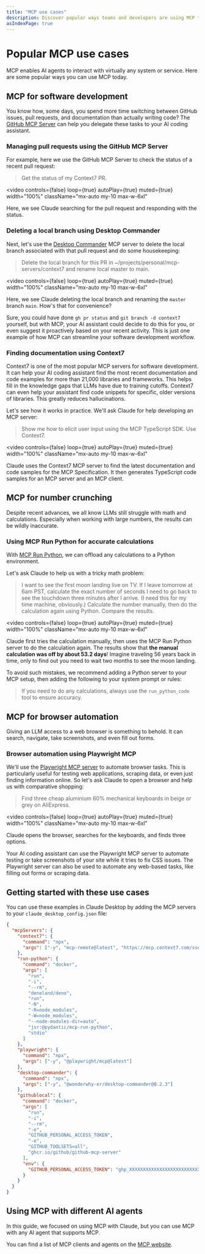 ```yaml
---
title: "MCP use cases"
description: Discover popular ways teams and developers are using MCP to connect AI agents to real-world systems.
asIndexPage: true
---
```



<GramCallout />

# Popular MCP use cases

MCP enables AI agents to interact with virtually any system or service. Here are some popular ways you can use MCP today.

## MCP for software development

You know how, some days, you spend more time switching between GitHub issues, pull requests, and documentation than actually writing code? The [GitHub MCP Server](https://github.com/github/github-mcp-server) can help you delegate these tasks to your AI coding assistant.

### Managing pull requests using the GitHub MCP Server

For example, here we use the GitHub MCP Server to check the status of a recent pull request:

> Get the status of my Context7 PR.

<video
  controls={false}
  loop={true}
  autoPlay={true}
  muted={true}
  width="100%"
  className="mx-auto my-10 max-w-6xl"
>
  <source src="/assets/videos/claude-pr.webm" type="video/webm" />
</video>

Here, we see Claude searching for the pull request and responding with the status.

### Deleting a local branch using Desktop Commander

Next, let's use the [Desktop Commander](https://desktopcommander.app/) MCP server to delete the local branch associated with that pull request and do some housekeeping:

> Delete the local branch for this PR in ~/projects/personal/mcp-servers/context7 and rename local master to main.

<video
  controls={false}
  loop={true}
  autoPlay={true}
  muted={true}
  width="100%"
  className="mx-auto my-10 max-w-6xl"
>
  <source src="/assets/videos/claude-branches.webm" type="video/webm" />
</video>

Here, we see Claude deleting the local branch and renaming the `master` branch `main`. How's that for convenience?

Sure, you could have done `gh pr status` and `git branch -d context7` yourself, but with MCP, your AI assistant could decide to do this for you, or even suggest it proactively based on your recent activity. This is just one example of how MCP can streamline your software development workflow.

### Finding documentation using Context7

Context7 is one of the most popular MCP servers for software development. It can help your AI coding assistant find the most recent documentation and code examples for more than 21,000 libraries and frameworks. This helps fill in the knowledge gaps that LLMs have due to training cutoffs. Context7 can even help your assistant find code snippets for specific, older versions of libraries. This greatly reduces hallucinations.

Let's see how it works in practice. We'll ask Claude for help developing an MCP server:

> Show me how to elicit user input using the MCP TypeScript SDK. Use Context7.

<video
  controls={false}
  loop={true}
  autoPlay={true}
  muted={true}
  width="100%"
  className="mx-auto my-10 max-w-6xl"
>
  <source src="/assets/videos/claude-context7.webm" type="video/webm" />
</video>

Claude uses the Context7 MCP server to find the latest documentation and code samples for the MCP Specification. It then generates TypeScript code samples for an MCP server and an MCP client.

## MCP for number crunching

Despite recent advances, we all know LLMs still struggle with math and calculations. Especially when working with large numbers, the results can be wildly inaccurate.

### Using MCP Run Python for accurate calculations

With [MCP Run Python](https://github.com/pydantic/mcp-run-python), we can offload any calculations to a Python environment.

Let's ask Claude to help us with a tricky math problem:

> I want to see the first moon landing live on TV. If I leave tomorrow at 6am PST, calculate the exact number of seconds I need to go back to see the touchdown three minutes after I arrive. (I need this for my time machine, obviously.) Calculate the number manually, then do the calculation again using Python. Compare the results.

<video
  controls={false}
  loop={true}
  autoPlay={true}
  muted={true}
  width="100%"
  className="mx-auto my-10 max-w-6xl"
>
  <source src="/assets/videos/claude-python.webm" type="video/webm" />
</video>

Claude first tries the calculation manually, then uses the MCP Run Python server to do the calculation again. The results show that **the manual calculation was off by about 53.2 days**! Imagine traveling 56 years back in time, only to find out you need to wait two months to see the moon landing.

To avoid such mistakes, we recommend adding a Python server to your MCP setup, then adding the following to your system prompt or rules:

> If you need to do any calculations, always use the `run_python_code` tool to ensure accuracy.

## MCP for browser automation

Giving an LLM access to a web browser is something to behold. It can search, navigate, take screenshots, and even fill out forms.

### Browser automation using Playwright MCP

We'll use the [Playwright MCP server](https://github.com/microsoft/playwright-mcp) to automate browser tasks. This is particularly useful for testing web applications, scraping data, or even just finding information online. So let's ask Claude to open a browser and help us with comparative shopping:

> Find three cheap aluminium 60% mechanical keyboards in beige or grey on AliExpress.

<video
  controls={false}
  loop={true}
  autoPlay={true}
  muted={true}
  width="100%"
  className="mx-auto my-10 max-w-6xl"
>
  <source src="/assets/videos/claude-browser.webm" type="video/webm" />
</video>

Claude opens the browser, searches for the keyboards, and finds three options.

Your AI coding assistant can use the Playwright MCP server to automate testing or take screenshots of your site while it tries to fix CSS issues. The Playwright server can also be used to automate any web-based tasks, like filling out forms or scraping data.

## Getting started with these use cases

You can use these examples in Claude Desktop by adding the MCP servers to your `claude_desktop_config.json` file:

```json
{
  "mcpServers": {
    "context7": {
      "command": "npx",
      "args": ["-y", "mcp-remote@latest", "https://mcp.context7.com/sse"]
    },
    "run-python": {
      "command": "docker",
      "args": [
        "run",
        "-i",
        "--rm",
        "denoland/deno",
        "run",
        "-N",
        "-R=node_modules",
        "-W=node_modules",
        "--node-modules-dir=auto",
        "jsr:@pydantic/mcp-run-python",
        "stdio"
      ]
    },
    "playwright": {
      "command": "npx",
      "args": ["-y", "@playwright/mcp@latest"]
    },
    "desktop-commander": {
      "command": "npx",
      "args": ["-y", "@wonderwhy-er/desktop-commander@0.2.3"]
    },
    "githublocal": {
      "command": "docker",
      "args": [
        "run",
        "-i",
        "--rm",
        "-e",
        "GITHUB_PERSONAL_ACCESS_TOKEN",
        "-e",
        "GITHUB_TOOLSETS=all",
        "ghcr.io/github/github-mcp-server"
      ],
      "env": {
        "GITHUB_PERSONAL_ACCESS_TOKEN": "ghp_XXXXXXXXXXXXXXXXXXXXXXXXXXXXXXXXXXXXXXXX"
      }
    }
  }
}
```

## Using MCP with different AI agents

In this guide, we focused on using MCP with Claude, but you can use MCP with any AI agent that supports MCP.

You can find a list of MCP clients and agents on the [MCP website](https://modelcontextprotocol.io/clients).
